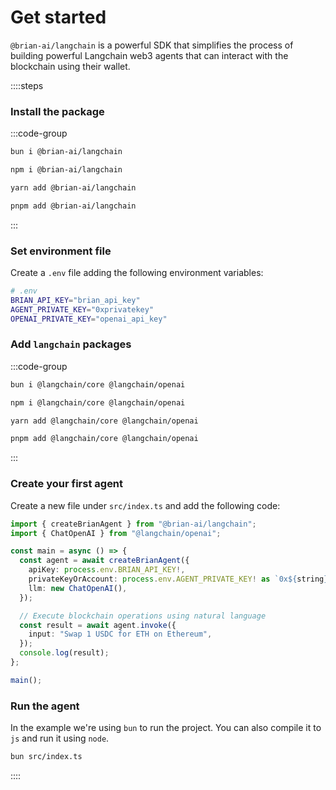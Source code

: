 # Get started

`@brian-ai/langchain` is a powerful SDK that simplifies the process of building powerful Langchain web3 agents that can interact with the blockchain using their wallet.

::::steps

### Install the package

:::code-group

```bash [bun]
bun i @brian-ai/langchain
```

```bash [npm]
npm i @brian-ai/langchain
```

```bash [yarn]
yarn add @brian-ai/langchain
```

```bash [pnpm]
pnpm add @brian-ai/langchain
```

:::

### Set environment file

Create a `.env` file adding the following environment variables:

```bash
# .env
BRIAN_API_KEY="brian_api_key"
AGENT_PRIVATE_KEY="0xprivatekey"
OPENAI_PRIVATE_KEY="openai_api_key"
```

### Add `langchain` packages

:::code-group

```bash [bun]
bun i @langchain/core @langchain/openai
```

```bash [npm]
npm i @langchain/core @langchain/openai
```

```bash [yarn]
yarn add @langchain/core @langchain/openai
```

```bash [pnpm]
pnpm add @langchain/core @langchain/openai
```

:::

### Create your first agent

Create a new file under `src/index.ts` and add the following code:

```typescript
import { createBrianAgent } from "@brian-ai/langchain";
import { ChatOpenAI } from "@langchain/openai";

const main = async () => {
  const agent = await createBrianAgent({
    apiKey: process.env.BRIAN_API_KEY!,
    privateKeyOrAccount: process.env.AGENT_PRIVATE_KEY! as `0x${string}`,
    llm: new ChatOpenAI(),
  });

  // Execute blockchain operations using natural language
  const result = await agent.invoke({
    input: "Swap 1 USDC for ETH on Ethereum",
  });
  console.log(result);
};

main();
```

### Run the agent

In the example we're using `bun` to run the project. You can also compile it to `js` and run it using `node`.

```bash
bun src/index.ts
```

::::
